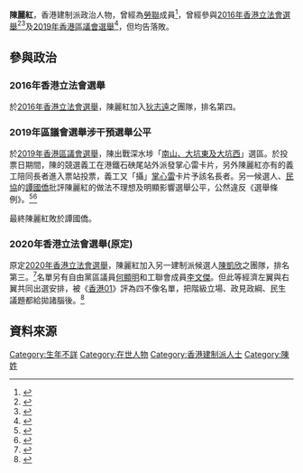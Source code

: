 '''陳麗紅'''，香港建制派政治人物，曾經為[[港九勞工社團聯會|勞聯]]成員<ref name="HKFLUFB">{{cite web |author1=港九勞工社團聯會 |url=https://www.facebook.com/HKFLU/posts/1161926123850339/ |title=存档副本 |access-date=2020-07-10 |archive-date=2020-07-11 |archive-url=https://web.archive.org/web/20200711063039/https://www.facebook.com/HKFLU/posts/1161926123850339 |dead-url=no }}</ref>，曾經參與[[2016年香港立法會選舉|2016年香港立法會選舉]]<ref name="HK01-20160709">{{cite web|author1=黃雲娜|title=新思維立會參選四變二　冀與民主思路合組「一群參選隊伍」|url=https://www.hk01.com/%E7%AB%8B%E6%B3%95%E6%9C%83%E9%81%B8%E8%88%89/30670/%E6%96%B0%E6%80%9D%E7%B6%AD%E7%AB%8B%E6%9C%83%E5%8F%83%E9%81%B8%E5%9B%9B%E8%AE%8A%E4%BA%8C-%E5%86%80%E8%88%87%E6%B0%91%E4%B8%BB%E6%80%9D%E8%B7%AF%E5%90%88%E7%B5%84-%E4%B8%80%E7%BE%A4%E5%8F%83%E9%81%B8%E9%9A%8A%E4%BC%8D|accessdate=2020-08-09|date=2016-07-09|work=香港01|archive-date=2020-07-11|archive-url=https://web.archive.org/web/20200711223103/https://www.hk01.com/%E7%AB%8B%E6%B3%95%E6%9C%83%E9%81%B8%E8%88%89/30670/%E6%96%B0%E6%80%9D%E7%B6%AD%E7%AB%8B%E6%9C%83%E5%8F%83%E9%81%B8%E5%9B%9B%E8%AE%8A%E4%BA%8C-%E5%86%80%E8%88%87%E6%B0%91%E4%B8%BB%E6%80%9D%E8%B7%AF%E5%90%88%E7%B5%84-%E4%B8%80%E7%BE%A4%E5%8F%83%E9%81%B8%E9%9A%8A%E4%BC%8D|dead-url=no}}</ref><ref name="Singtao-20160813">{{cite web |title=張永森陳麗紅助狄志遠拉票 |url=https://hk.news.yahoo.com/%E5%BC%B5%E6%B0%B8%E6%A3%AE%E9%99%B3%E9%BA%97%E7%B4%85%E5%8A%A9%E7%8B%84%E5%BF%97%E9%81%A0%E6%8B%89%E7%A5%A8-221116037.html |accessdate=2020-07-10 |archive-date=2020-07-10 |archive-url=https://web.archive.org/web/20200710043734/https://hk.news.yahoo.com/%E5%BC%B5%E6%B0%B8%E6%A3%AE%E9%99%B3%E9%BA%97%E7%B4%85%E5%8A%A9%E7%8B%84%E5%BF%97%E9%81%A0%E6%8B%89%E7%A5%A8-221116037.html |dead-url=no }}</ref>及[[2019年香港區議會選舉|2019年香港區議會選舉]]<ref name="HK01-DCE2019Web">{{cite web |title=南山、大坑東及大坑西 - HK01 |url=https://dce2019.hk01.com/district/shamshuipo/nam-shan-and-tai-hang-tung-and-tai-hang-sai |access-date=2020-07-10 |archive-date=2021-01-21 |archive-url=https://web.archive.org/web/20210121123123/https://dce2019.hk01.com/district/shamshuipo/nam-shan-and-tai-hang-tung-and-tai-hang-sai |dead-url=no }}</ref>，但均告落敗。

==參與政治==
===2016年香港立法會選舉===
於[[2016年香港立法會選舉|2016年香港立法會選舉]]，陳麗紅加入[[狄志遠|狄志遠]]之團隊，排名第四。

===2019年區議會選舉涉干預選舉公平===
於[[2019年香港區議會選舉|2019年香港區議會選舉]]，陳出戰深水埗「[[南山、大坑東及大坑西|南山、大坑東及大坑西]]」選區。於投票日期間，陳的競選義工在港鐵石硤尾站外派發掌心雷卡片，另外陳麗紅亦有的義工陪同長者進入票站投票，義工又「攝」[[掌心雷|掌心雷]]卡片予該名長者。另一候選人、[[民協|民協]]的[[譚國僑|譚國僑]]批評陳麗紅的做法不理想及明顯影響選舉公平，公然違反《選舉條例》。<ref name="Inmedia-20191124">{{cite web|title=【11.24區選．深水埗】建制候選人疑派掌心雷 譚國僑批公然違反《選舉條例》  獨媒報導|url=https://www.inmediahk.net/node/1068890|accessdate=2020-08-09|date=2019-11-24|work=香港獨立媒體網|archive-date=2021-03-18|archive-url=https://web.archive.org/web/20210318121353/https://www.inmediahk.net/node/1068890|dead-url=no}}</ref><ref name="TheStandNews-20191124">{{cite web|title=【2019 區選】掌心雷、義載、福袋 ...|url=https://www.thestandnews.com/politics/2019-%E5%8D%80%E9%81%B8-%E6%8E%8C%E5%BF%83%E9%9B%B7-%E7%BE%A9%E8%BC%89-%E7%A6%8F%E8%A2%8B/|accessdate=2020-08-09|date=2019-11-24|work=立場新聞|archive-date=2020-06-17|archive-url=https://web.archive.org/web/20200617053155/https://www.thestandnews.com/politics/2019-%E5%8D%80%E9%81%B8-%E6%8E%8C%E5%BF%83%E9%9B%B7-%E7%BE%A9%E8%BC%89-%E7%A6%8F%E8%A2%8B/|dead-url=no}}</ref>

最終陳麗紅敗於譚國僑。
===2020年香港立法會選舉(原定)===
原定[[2020年香港立法會選舉|2020年香港立法會選舉]]，陳麗紅加入另一建制派候選人[[陳凱欣|陳凱欣]]之團隊，排名第三。<ref name="Inmedia-20200716">{{cite web|title=【立會選戰】建制九西力保陳凱欣  自由黨、工聯會入隊撐  獨媒報導|url=https://www.inmediahk.net/node/1075543|accessdate=2020-08-09|date=2020-07-16|work=香港獨立媒體網|archive-date=2020-07-17|archive-url=https://web.archive.org/web/20200717214036/https://www.inmediahk.net/node/1075543|dead-url=no}}</ref>名單另有自由黨區議員[[何顯明|何顯明]]和工聯會成員[[李文傑_(香港政治人物)|李文傑]]。但此等經濟左翼與右翼共同出選安排，被《[[香港01|香港01]]》評為四不像名單，把階級立場、政見政綱、民生議題都給拋諸腦後。<ref name="HK01-20200723">{{cite web|title=立會選舉湧現四不像名單　策略至上民生理念竟旁落|url=https://www.hk01.com/01%E8%A7%80%E9%BB%9E/501609/%E7%AB%8B%E6%9C%83%E9%81%B8%E8%88%89%E6%B9%A7%E7%8F%BE%E5%9B%9B%E4%B8%8D%E5%83%8F%E5%90%8D%E5%96%AE-%E7%AD%96%E7%95%A5%E8%87%B3%E4%B8%8A%E6%B0%91%E7%94%9F%E7%90%86%E5%BF%B5%E7%AB%9F%E6%97%81%E8%90%BD|accessdate=2020-08-09|date=2020-07-23|work=香港01|archive-date=2020-07-24|archive-url=https://web.archive.org/web/20200724075935/https://www.hk01.com/01%E8%A7%80%E9%BB%9E/501609/%E7%AB%8B%E6%9C%83%E9%81%B8%E8%88%89%E6%B9%A7%E7%8F%BE%E5%9B%9B%E4%B8%8D%E5%83%8F%E5%90%8D%E5%96%AE-%E7%AD%96%E7%95%A5%E8%87%B3%E4%B8%8A%E6%B0%91%E7%94%9F%E7%90%86%E5%BF%B5%E7%AB%9F%E6%97%81%E8%90%BD|dead-url=no}}</ref>

==資料來源==
{{reflist}}

[[Category:生年不詳|Category:生年不詳]]
[[Category:在世人物|Category:在世人物]]
[[Category:香港建制派人士|Category:香港建制派人士]]
[[Category:陳姓|Category:陳姓]]